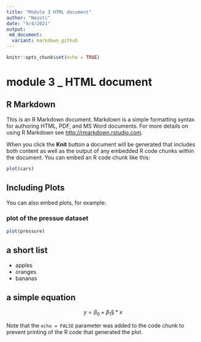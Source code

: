 ```yaml
---
title: "Module 3 HTML document"
author: "Neustc"
date: "9/4/2021"
output: 
 md_document: 
  variant: markdown_github
---
```


```r
knitr::opts_chunk$set(echo = TRUE)
```

# module 3 _ HTML document
## R Markdown{#nextsteps .emphasized}

This is an R Markdown document. Markdown is a simple formatting syntax for authoring HTML, PDF, and MS Word documents. For more details on using R Markdown see <http://rmarkdown.rstudio.com>.

When you click the **Knit** button a document will be generated that includes both content as well as the output of any embedded R code chunks within the document. You can embed an R code chunk like this:

```r
plot(cars)
```

## Including Plots

You can also embed plots, for example:

### plot of the pressue dataset
```r
plot(pressure)
```


## a short list
* apples
* oranges
* bananas


## a simple equation
$$ y = \beta_0 + \beta_1§*x $$

Note that the `echo = FALSE` parameter was added to the code chunk to prevent printing of the R code that generated the plot.
